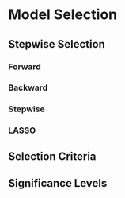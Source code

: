 # Model Selection

## Stepwise Selection

### Forward {.unnumbered}

### Backward {.unnumbered}

### Stepwise {.unnumbered}

### LASSO {.unnumbered}

## Selection Criteria

## Significance Levels